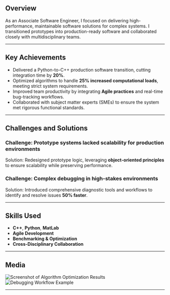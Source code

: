 ## Overview
As an Associate Software Engineer, I focused on delivering high-performance, maintainable software solutions for complex systems. I transitioned prototypes into production-ready software and collaborated closely with multidisciplinary teams.

---

## Key Achievements
- Delivered a Python-to-C++ production software transition, cutting integration time by **20%**.
- Optimized algorithms to handle **25% increased computational loads**, meeting strict system requirements.
- Improved team productivity by integrating **Agile practices** and real-time bug-tracking workflows.
- Collaborated with subject matter experts (SMEs) to ensure the system met rigorous functional standards.

---

## Challenges and Solutions
### Challenge: Prototype systems lacked scalability for production environments
Solution: Redesigned prototype logic, leveraging **object-oriented principles** to ensure scalability while preserving performance.

### Challenge: Complex debugging in high-stakes environments
Solution: Introduced comprehensive diagnostic tools and workflows to identify and resolve issues **50% faster**.

---

## Skills Used
- **C++**, **Python**, **MatLab**
- **Agile Development**
- **Benchmarking & Optimization**
- **Cross-Disciplinary Collaboration**

---

## Media
![Screenshot of Algorithm Optimization Results](#)
![Debugging Workflow Example](#)

---

